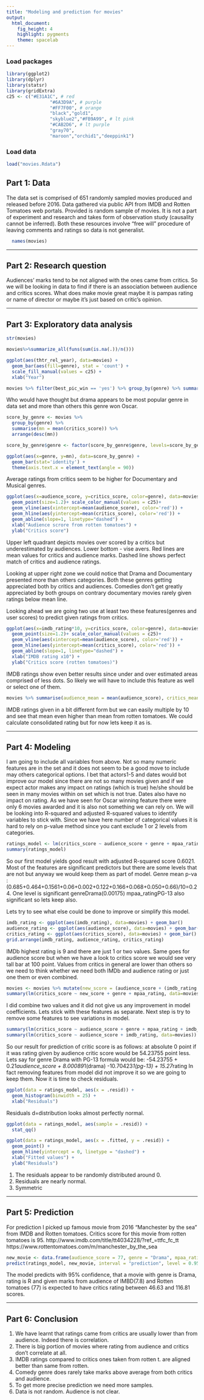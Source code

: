 ```yaml
---
title: "Modeling and prediction for movies"
output: 
  html_document: 
    fig_height: 4
    highlight: pygments
    theme: spacelab
---
```


### Load packages

```r
library(ggplot2)
library(dplyr)
library(statsr)
library(gridExtra)
c25 <- c("#E31A1C", # red
                "#6A3D9A", # purple
                "#FF7F00", # orange
                "black","gold1",
                "skyblue2","#FB9A99", # lt pink
                "#CAB2D6", # lt purple
                "gray70",
                "maroon","orchid1","deeppink1")

```

### Load data
```r
load("movies.Rdata")
```

## Part 1: Data

The data set is comprised of 651 randomly sampled movies produced and released before 2016. Data gathered via public API from IMDB and Rotten Tomatoes web portals. Provided is random sample of movies. It is not a part of experiment and research and takes form of observation study (causality cannot be inferred). Both these resources involve "free will" procedure of leaving comments and ratings so data is not generalist. 

```r
  names(movies)
```

* * *

## Part 2: Research question

Audiences' marks tend to be not aligned with the ones came from critics. So we will be looking in data to find if there is an association between audience and critics scores. What does make movie great maybe it is pampas rating or name of director or maybe it's just based on critic's opinion.

* * *

## Part 3: Exploratory data analysis
```r
str(movies)
```

```r
movies%>%summarize_all(funs(sum(is.na(.))/n()))
```

```r
ggplot(aes(thtr_rel_year), data=movies) + 
  geom_bar(aes(fill=genre), stat = 'count') + 
  scale_fill_manual(values = c25) + 
  xlab("Year")
```
```r
movies %>% filter(best_pic_win == 'yes') %>% group_by(genre) %>% summarise(n=n())
```

Who would have thought but drama appears to be most popular genre in data set and more than others this genre won Oscar.


```r


score_by_genre <- movies %>% 
  group_by(genre) %>% 
  summarise(mn = mean(critics_score)) %>%
  arrange(desc(mn))

score_by_genre$genre <- factor(score_by_genre$genre, levels=score_by_genre$genre)

ggplot(aes(x=genre, y=mn), data=score_by_genre) + 
  geom_bar(stat='identity') + 
  theme(axis.text.x = element_text(angle = 90))
```

Average ratings from critics seem to be higher for Documentary and Musical genres.


```r
ggplot(aes(x=audience_score, y=critics_score, color=genre), data=movies) + 
  geom_point(size=1.2)+ scale_color_manual(values = c25)+ 
  geom_vline(aes(xintercept=mean(audience_score), color='red')) + 
  geom_hline(aes(yintercept=mean(critics_score), color='red')) +
  geom_abline(slope=1, linetype="dashed") + 
  xlab("Audience scrore from rotten tomatoes") + 
  ylab("Critics score")

```

Upper left quadrant depicts movies over scored by a critics but underestimated by audiences. Lower bottom - vise avers. Red lines are mean values for critics and audience marks. Dashed line shows perfect match of critics and audience ratings.

Looking at upper right zone we could notice that Drama and Documentary presented more than others categories. Both these genres getting appreciated both by critics and audiences. Comedies don't get greatly appreciated by both groups on contrary documentary movies rarely given ratings below mean line.

Looking ahead we are going two use at least two these features(genres and user scores) to predict given ratings from critics.


```r
ggplot(aes(x=imdb_rating*10, y=critics_score, color=genre), data=movies) + 
  geom_point(size=1.2)+ scale_color_manual(values = c25)+ 
  geom_vline(aes(xintercept=mean(audience_score), color='red')) + 
  geom_hline(aes(yintercept=mean(critics_score), color='red')) +
  geom_abline(slope=1, linetype="dashed") +
  xlab("IMDB rating x10") + 
  ylab("Critics score (rotten tomatoes)")
```

IMDB ratings show even better results since under and over estimated areas comprised of less dots. So likely we will have to include this feature as well or select one of them.


```r
movies %>% summarise(audience_mean = mean(audience_score), critics_mean = mean(critics_score), imdb_mean=mean(imdb_rating))
```

IMDB ratings given in a bit different form but we can easily multiple by 10 and see that mean even higher than mean from rotten tomatoes. We could calculate consolidated rating but for now lets keep it as is.

* * *

## Part 4: Modeling

I am going to include all variables from above. Not so many numeric features are in the set and it does not seem to be a good move to include may others categorical options. I bet that actors1-5 and dates would bot improve our model since there are not so many movies given and if we expect actor makes any impact on ratings (which is true) he/she should be seen in many movies within on set which is not true. Dates also have no impact on rating. As we have seen for Oscar winning feature there were only 6 movies awarded and it is also not something we can rely on. We will be looking into R-squared and adjusted R-squared values to identify variables to stick with. Since we have here number of categorical values it is hard to rely on p-value method since you cant exclude 1 or 2 levels from categories.

```r
ratings_model <- lm(critics_score ~ audience_score + genre + mpaa_rating + imdb_rating, data=movies)
summary(ratings_model)
```
So our first model yields good result with adjusted R-squared score 0.6021. Most of the features are significant predictors but there are some levels that are not but anyway we would keep them as part of model.
Genre mean p-va : (0.685+0.464+0.1561+0.06+0.002+0.122+0.166+0.068+0.050+0.66)/10=0.24. One level is significant genreDrama(0.00175)
mpaa_ratingPG-13  also significant so lets keep also.

Lets try to see what else could be done to improve or simplify this model.

```r
imdb_rating <- ggplot(aes(imdb_rating), data=movies) + geom_bar()
audience_rating <- ggplot(aes(audience_score), data=movies) + geom_bar()
critics_rating <- ggplot(aes(critics_score), data=movies) + geom_bar()
grid.arrange(imdb_rating, audience_rating, critics_rating)

```

IMDb highest rating is 9 and there are just 1 or two values. Same goes for audience score but when we have a look to critics score we would see very tall bar at 100 point. Values from critics in general are lower than others so we need to think whether we need both IMDb and audience rating or just one them or even combined.

```r
movies <- movies %>% mutate(new_score = (audience_score + (imdb_rating * 10)) /2 )
summary(lm(critics_score ~ new_score + genre + mpaa_rating, data=movies))
```
I did combine two values and it did not give us any improvement in model coefficients. Lets stick with these features as separate. 
Next step is try to remove some features to see variations in model.

```r
summary(lm(critics_score ~ audience_score + genre + mpaa_rating + imdb_rating, data=movies))
summary(lm(critics_score ~ audience_score + imdb_rating, data=movies))
```
So our result for prediction of critic score is as follows: at absolute 0 point if it was rating given by audience critic score would be 54.23755 point less. Lets say for genre Drama with PG-13 formula would be: -54.23755 + 0.21*audience_score + 8.00089*1(drama) -10.70423*1(pg-13) + 15.27*rating
In fact removing features from model did not improve it so we are going to keep them. Now it is time to check residuals.

```r
ggplot(data = ratings_model, aes(x = .resid)) +
  geom_histogram(binwidth = 25) +
  xlab("Residuals")
```

Residuals d=distribution looks almost perfectly normal.

```r
ggplot(data = ratings_model, aes(sample = .resid)) +
  stat_qq()
```

```r
ggplot(data = ratings_model, aes(x = .fitted, y = .resid)) +
  geom_point() +
  geom_hline(yintercept = 0, linetype = "dashed") +
  xlab("Fitted values") +
  ylab("Residuals")
```

1. The residuals appear to be randomly distributed around 0.
2. Residuals are nearly normal.
3. Symmetric

* * *

## Part 5: Prediction

For prediction I picked up famous movie from 2016 "Manchester by the sea" from IMDB and Rotten tomatoes.
Critics score for this movie from rotten tomatoes is 95.
http://www.imdb.com/title/tt4034228/?ref_=ttfc_fc_tt
https://www.rottentomatoes.com/m/manchester_by_the_sea

```r
new_movie <- data.frame(audience_score = 77, genre = "Drama", mpaa_rating="R", imdb_rating=7.8)
predict(ratings_model, new_movie, interval = "prediction", level = 0.95)
```

The model predicts with 95% confidence, that a movie with genre is Drama, rating is R and given marks from audience of IMBD(7.8) and Rotten tomatoes (77) is expected to have critics rating between 46.63 and 116.81 scores.

* * *

## Part 6: Conclusion

1. We have learnt that ratings came from critics are usually lower than from audience. Indeed there is correlation.
2. There is big portion of movies where rating from audience and critics don't correlate at all.
3. IMDB ratings compared to critics ones taken from rotten t. are aligned better than same from rotten.
4. Comedy genre does rarely take marks above average from both critics and audience.
5. To get more precise prediction we need more samples.
6. Data is not random. Audience is not clear.

